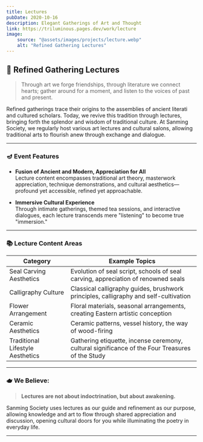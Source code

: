 ```yaml
---
title: Lectures
pubDate: 2020-10-16
description: Elegant Gatherings of Art and Thought
link: https://triluminous.pages.dev/work/lecture
image:
    source: "@assets/images/projects/lecture.webp"
    alt: "Refined Gathering Lectures"
---
```


## 🏮 Refined Gathering Lectures

> Through art we forge friendships, through literature we connect hearts; gather around for a moment, and listen to the voices of past and present.

Refined gatherings trace their origins to the assemblies of ancient literati and cultured scholars. Today, we revive this tradition through lectures, bringing forth the splendor and wisdom of traditional culture. At Sanming Society, we regularly host various art lectures and cultural salons, allowing traditional arts to flourish anew through exchange and dialogue.

---

### 🪔 Event Features

- **Fusion of Ancient and Modern, Appreciation for All**  
  Lecture content encompasses traditional art theory, masterwork appreciation, technique demonstrations, and cultural aesthetics—profound yet accessible, refined yet approachable.

- **Immersive Cultural Experience**  
  Through intimate gatherings, themed tea sessions, and interactive dialogues, each lecture transcends mere "listening" to become true "immersion."

---

### 📚 Lecture Content Areas

| Category | Example Topics |
|----------|----------------|
| Seal Carving Aesthetics | Evolution of seal script, schools of seal carving, appreciation of renowned seals |
| Calligraphy Culture | Classical calligraphy guides, brushwork principles, calligraphy and self-cultivation |
| Flower Arrangement | Floral materials, seasonal arrangements, creating Eastern artistic conception |
| Ceramic Aesthetics | Ceramic patterns, vessel history, the way of wood-firing |
| Traditional Lifestyle Aesthetics | Gathering etiquette, incense ceremony, cultural significance of the Four Treasures of the Study |

---

### 🫖 We Believe:

> **Lectures are not about indoctrination, but about awakening.**

Sanming Society uses lectures as our guide and refinement as our purpose, allowing knowledge and art to flow through shared appreciation and discussion, opening cultural doors for you while illuminating the poetry in everyday life.

---